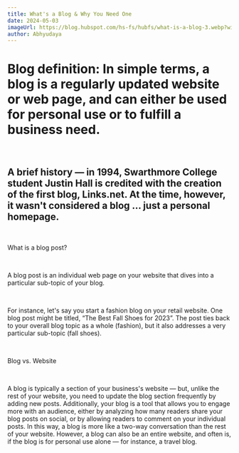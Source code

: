 ---
title: What's a Blog & Why You Need One
date: 2024-05-03
imageUrl: https://blog.hubspot.com/hs-fs/hubfs/what-is-a-blog-3.webp?width=595&height=400&name=what-is-a-blog-3.webp
author: Abhyudaya
---

# Blog definition: In simple terms, a blog is a regularly updated website or web page, and can either be used for personal use or to fulfill a business need.

‎

## A brief history — in 1994, Swarthmore College student Justin Hall is credited with the creation of the first blog, Links.net. At the time, however, it wasn't considered a blog … just a personal homepage.

‎

What is a blog post?

‎

A blog post is an individual web page on your website that dives into a particular sub-topic of your blog.

‎

For instance, let's say you start a fashion blog on your retail website. One blog post might be titled, “The Best Fall Shoes for 2023”. The post ties back to your overall blog topic as a whole (fashion), but it also addresses a very particular sub-topic (fall shoes).

‎

Blog vs. Website

‎

A blog is typically a section of your business's website — but, unlike the rest of your website, you need to update the blog section frequently by adding new posts. Additionally, your blog is a tool that allows you to engage more with an audience, either by analyzing how many readers share your blog posts on social, or by allowing readers to comment on your individual posts. In this way, a blog is more like a two-way conversation than the rest of your website. However, a blog can also be an entire website, and often is, if the blog is for personal use alone — for instance, a travel blog.
